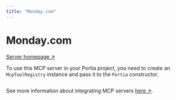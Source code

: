 ```yaml
---
title: "Monday.com"
---
```

<!-- WARNING: This file is auto-generated by generate_tool_docs.py. Do not edit manually. -->


# Monday.com

[Server homepage ↗](https://github.com/mondaycom/mcp/tree/HEAD/packages/monday-api-mcp)

To use this MCP server in your Portia project, you need to create an `McpToolRegistry` instance and pass it to the `Portia` constructor.

```python

```

See more information about integrating MCP servers [here ↗](/mcp-servers).

